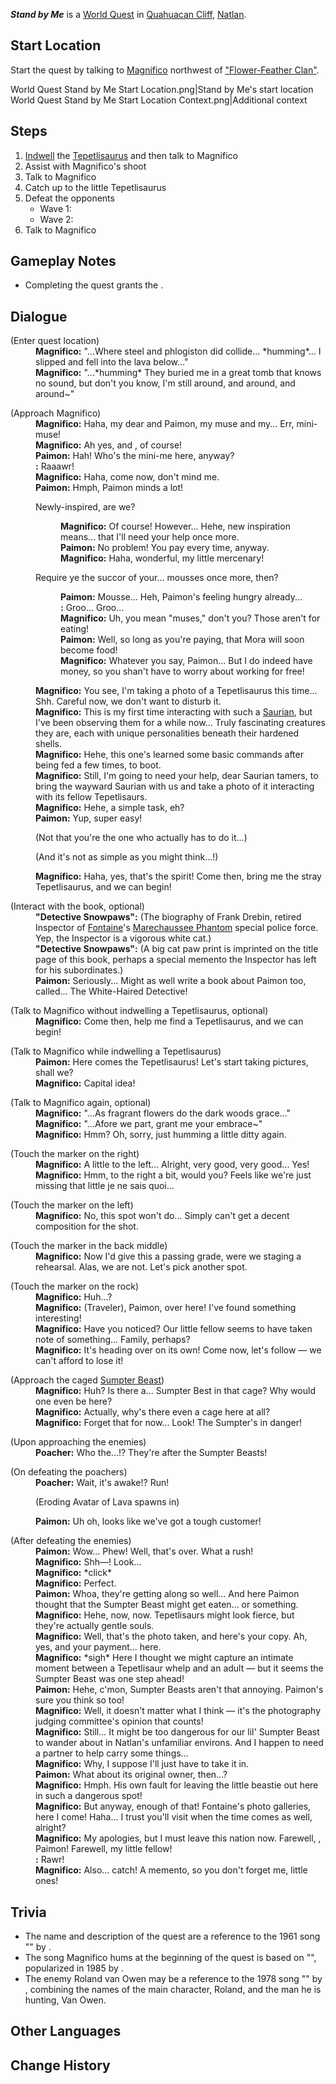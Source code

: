 {{Quest Infobox
|title         = Stand by Me
|id            = 75071
|image         = World Quest Stand by Me (Quest).png
|type          = World
|requirement   = 
|part          = 3
|characters    = Little One; Magnifico; Paimon; Traveler
|startLocation = [[Quahuacan Cliff]], [[Natlan]]
|region        = Natlan
|area          = 
|subarea       = 
|prev          = Come Fly With Me
|next          = 
|rewards       = Adventure EXP*300;Primogem*40;Mora*30,000;Hero's Wit*2;"What the Little Ones Teach Us"*1;Mystic Enhancement Ore*3
|otherRewards  = 
}}
'''''Stand by Me''''' is a [[World Quest]] in [[Quahuacan Cliff]], [[Natlan]].

==Start Location==
Start the quest by talking to [[Magnifico]] northwest of [["Flower-Feather Clan"]].
<gallery>
World Quest Stand by Me Start Location.png|Stand by Me's start location
World Quest Stand by Me Start Location Context.png|Additional context
</gallery>

==Steps==
# [[Saurian Indwelling|Indwell]] the [[Tepetlisaurus]] and then talk to Magnifico
# Assist with Magnifico's shoot
# Talk to Magnifico
# Catch up to the little Tepetlisaurus
# Defeat the opponents
#* Wave 1: {{Enemy List|1=Tepetlisaurus Warrior: Shard Striker {text = Roland van Owen &mdash; Witless Hunter};Forged Sand Shieldbreaker}}
#* Wave 2: {{Enemy List|Eroding Avatar of Lava}}
# Talk to Magnifico

==Gameplay Notes==
* Completing the quest grants the {{Achievement|Till Moss Grows Forth}}.

==Dialogue==
{{Quest Description|Whenever you're in trouble, won't you stand by me?}}
{{Dialogue Start}}
;(Enter quest location)
:'''Magnifico:''' "...Where steel and phlogiston did collide... *humming*... I slipped and fell into the lava below..."
:'''Magnifico:''' "...*humming* They buried me in a great tomb that knows no sound, but don't you know, I'm still around, and around, and around~"

;(Approach Magnifico)
:'''Magnifico:''' Haha, my dear {{Traveler}} and Paimon, my muse and my... Err, mini-muse!
:'''Magnifico:''' Ah yes, and {{Little One}}, of course!
:'''Paimon:''' Hah! Who's the mini-me here, anyway?
:'''{{Little One}}:''' Raaawr!
:'''Magnifico:''' Haha, come now, don't mind me.
:'''Paimon:''' Hmph, Paimon minds a lot!
:{{DIcon}} Newly-inspired, are we?
::'''Magnifico:''' Of course! However... Hehe, new inspiration means... that I'll need your help once more.
::'''Paimon:''' No problem! You pay every time, anyway.
::'''Magnifico:''' Haha, wonderful, my little mercenary!
:{{DIcon}} Require ye the succor of your... mousses once more, then?
::'''Paimon:''' Mousse... Heh, Paimon's feeling hungry already...
::'''{{Little One}}:''' Groo... Groo...
::'''Magnifico:''' Uh, you mean "muses," don't you? Those aren't for eating!
::'''Paimon:''' Well, so long as you're paying, that Mora will soon become food!
::'''Magnifico:''' Whatever you say, Paimon... But I do indeed have money, so you shan't have to worry about working for free!
:'''Magnifico:''' You see, I'm taking a photo of a Tepetlisaurus this time... Shh. Careful now, we don't want to disturb it.
:'''Magnifico:''' This is my first time interacting with such a [[Saurian]], but I've been observing them for a while now... Truly fascinating creatures they are, each with unique personalities beneath their hardened shells.
:'''Magnifico:''' Hehe, this one's learned some basic commands after being fed a few times, to boot.
:'''Magnifico:''' Still, I'm going to need your help, dear Saurian tamers, to bring the wayward Saurian with us and take a photo of it interacting with its fellow Tepetlisaurs.
:'''Magnifico:''' Hehe, a simple task, eh?
:'''Paimon:''' Yup, super easy!
:{{DIcon}} (Not that you're the one who actually has to do it...)
:{{DIcon}} (And it's not as simple as you might think...!)
:'''Magnifico:''' Haha, yes, that's the spirit! Come then, bring me the stray Tepetlisaurus, and we can begin!

;(Interact with the book, optional)
:'''"Detective Snowpaws":''' (The biography of Frank Drebin, retired Inspector of [[Fontaine]]'s [[Marechaussee Phantom]] special police force. Yep, the Inspector is a vigorous white cat.)
:'''"Detective Snowpaws":''' (A big cat paw print is imprinted on the title page of this book, perhaps a special memento the Inspector has left for his subordinates.)
:'''Paimon:''' Seriously... Might as well write a book about Paimon too, called... The White-Haired Detective!

;(Talk to Magnifico without indwelling a Tepetlisaurus, optional)
:'''Magnifico:''' Come then, help me find a Tepetlisaurus, and we can begin!

;(Talk to Magnifico while indwelling a Tepetlisaurus)
:'''Paimon:''' Here comes the Tepetlisaurus! Let's start taking pictures, shall we?
:'''Magnifico:''' Capital idea!

;(Talk to Magnifico again, optional)
:'''Magnifico:''' "...As fragrant flowers do the dark woods grace..."
:'''Magnifico:''' "...Afore we part, grant me your embrace~"
:'''Magnifico:''' Hmm? Oh, sorry, just humming a little ditty again.

;(Touch the marker on the right)
:'''Magnifico:''' A little to the left... Alright, very good, very good... Yes!
:'''Magnifico:''' Hmm, to the right a bit, would you? Feels like we're just missing that little je ne sais quoi...

;(Touch the marker on the left)
:'''Magnifico:''' No, this spot won't do... Simply can't get a decent composition for the shot.

;(Touch the marker in the back middle)
:'''Magnifico:''' Now I'd give this a passing grade, were we staging a rehearsal. Alas, we are not. Let's pick another spot.

;(Touch the marker on the rock)
:'''Magnifico:''' Huh...?
:'''Magnifico:''' (Traveler), Paimon, over here! I've found something interesting!
:'''Magnifico:''' Have you noticed? Our little fellow seems to have taken note of something... Family, perhaps?
:'''Magnifico:''' It's heading over on its own! Come now, let's follow &mdash; we can't afford to lose it!

;(Approach the caged [[Desert Sumpter Beast|Sumpter Beast]])
:'''Magnifico:''' Huh? Is there a... Sumpter Best in that cage? Why would one even be here?
:'''Magnifico:''' Actually, why's there even a cage here at all?
:'''Magnifico:''' Forget that for now... Look! The Sumpter's in danger!

;(Upon approaching the enemies)
:'''Poacher:''' Who the...!? They're after the Sumpter Beasts!

;(On defeating the poachers)
:'''Poacher:''' Wait, it's awake!? Run!
:;(Eroding Avatar of Lava spawns in)
:'''Paimon:''' Uh oh, looks like we've got a tough customer!

;(After defeating the enemies)
:{{Black Screen|You defeat the enemy and smash open the cage imprisoning the little Sumpter Beast. It leaps out of the cage and sends a happy cry your way.}}
:'''Paimon:''' Wow... Phew! Well, that's over. What a rush!
:'''Magnifico:''' Shh&mdash;! Look...
:'''Magnifico:''' *click*
:'''Magnifico:''' Perfect.
:'''Paimon:''' Whoa, they're getting along so well... And here Paimon thought that the Sumpter Beast might get eaten... or something.
:'''Magnifico:''' Hehe, now, now. Tepetlisaurs might look fierce, but they're actually gentle souls.
:'''Magnifico:''' Well, that's the photo taken, and here's your copy. Ah, yes, and your payment... here.
:'''Magnifico:''' *sigh* Here I thought we might capture an intimate moment between a Tepetlisaur whelp and an adult &mdash; but it seems the Sumpter Beast was one step ahead!
:'''Paimon:''' Hehe, c'mon, Sumpter Beasts aren't that annoying. Paimon's sure you think so too!
:'''Magnifico:''' Well, it doesn't matter what I think &mdash; it's the photography judging committee's opinion that counts!
:'''Magnifico:''' Still... It might be too dangerous for our lil' Sumpter Beast to wander about in Natlan's unfamiliar environs. And I happen to need a partner to help carry some things...
:'''Magnifico:''' Why, I suppose I'll just have to take it in.
:'''Paimon:''' What about its original owner, then...?
:'''Magnifico:''' Hmph. His own fault for leaving the little beastie out here in such a dangerous spot!
:'''Magnifico:''' But anyway, enough of that! Fontaine's photo galleries, here I come! Haha... I trust you'll visit when the time comes as well, alright?
:'''Magnifico:''' My apologies, but I must leave this nation now. Farewell, {{Traveler}}, Paimon! Farewell, my little fellow!
:'''{{Little One}}:''' Rawr!
:'''Magnifico:''' Also... catch! A memento, so you don't forget me, little ones!
{{Dialogue End}}

==Trivia==
* The name and description of the quest are a reference to the 1961 song "{{w|Stand by Me (Ben E. King song)|Stand by Me}}" by {{w|Ben E. King}}.
* The song Magnifico hums at the beginning of the quest is based on "{{w|Highwayman (song)|Highwayman}}", popularized in 1985 by {{w|The Highwaymen (country supergroup)|The Highwaymen}}.
* The enemy Roland van Owen may be a reference to the 1978 song "{{W|Roland the Headless Thompson Gunner}}" by {{w|Warren Zevon}}, combining the names of the main character, Roland, and the man he is hunting, Van Owen.

==Other Languages==
{{Other Languages
|en       = Stand by Me
|zhs      = 常伴相随
|zhs_rm   = 
|zht      = 常伴相隨
|zht_rm   = 
|zh_tl    = 
|ja       = いつもそばに
|ja_rm    = Itsumo Soba Ni
|ja_tl    = Always By Your Side
|ko       = 스탠 바이 미
|ko_tl    = Stand by Me
|es       = Quédate conmigo
|es_tl    = Stay With Me
|fr       = Restant à mes côtés
|fr_tl    = Staying By My Side
|ru       = Будь со мной
|ru_tl    = 
|th       = เพื่อนที่คอยอยู่เคียงข้าง
|th_rm    = 
|th_tl    = 
|vi       = Đồng Hành Cạnh Bên
|vi_tl    = 
|de       = Steh mir bei
|de_tl    = 
|id       = "Stand by Me"
|id_tl    = Stand by Me
|pt       = Fique ao Meu Lado
|pt_tl    = 
|tr       = Yanımda Ol
|tr_tl    = 
|it       = Resta al mio fianco
|it_tl    = 
}}

==Change History==
{{Change History|5.2}}